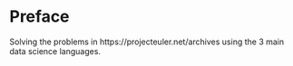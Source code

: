 # Preface {.unnumbered}

Solving the problems in https://projecteuler.net/archives using the 3 main data science languages.
